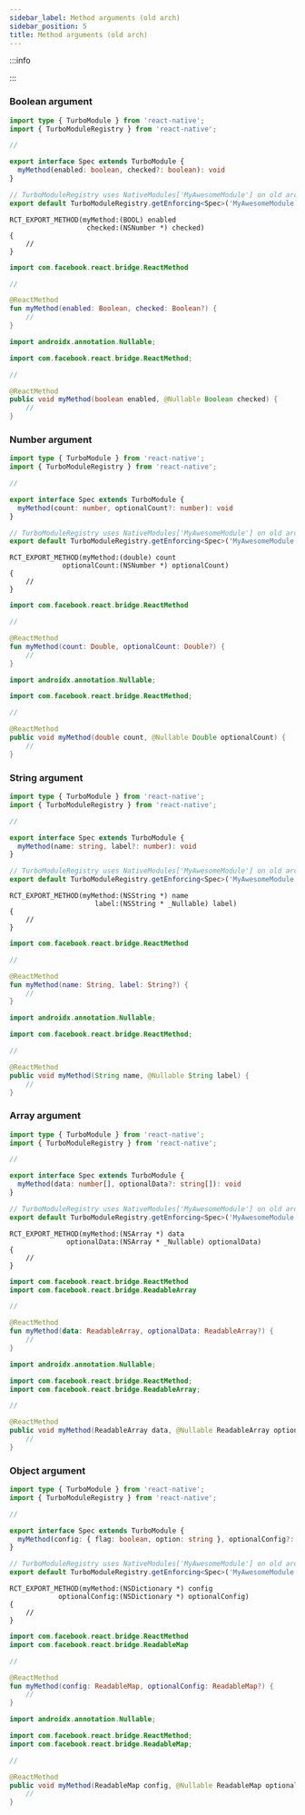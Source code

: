 ```yaml
---
sidebar_label: Method arguments (old arch)
sidebar_position: 5
title: Method arguments (old arch)
---
```



:::info

<CodegenForOldArchInfo />

:::

### Boolean argument

<Tabs groupId="specs">
<TabItem value="JS" label="JS Spec">

```ts title="src/NativeMyAwesomeModule.ts"
import type { TurboModule } from 'react-native';
import { TurboModuleRegistry } from 'react-native';

//

export interface Spec extends TurboModule {
  myMethod(enabled: boolean, checked?: boolean): void
}

// TurboModuleRegistry uses NativeModules['MyAwesomeModule'] on old arch
export default TurboModuleRegistry.getEnforcing<Spec>('MyAwesomeModule');
```

</TabItem>
<TabItem value="iOS" label="iOS Spec">

```objc title="ios/NativeMyAwesomeModule.mm"
RCT_EXPORT_METHOD(myMethod:(BOOL) enabled
                   checked:(NSNumber *) checked)
{
    //
}
```

</TabItem>
<TabItem value="Android" label="Android Spec">

<Tabs groupId="android_lang">
<TabItem value="kotlin" label="Kotlin">

```kotlin title="android/src/main/newarch/com/myawesomeapp/NativeMyAwesomeModule.kt"
import com.facebook.react.bridge.ReactMethod

//

@ReactMethod
fun myMethod(enabled: Boolean, checked: Boolean?) {
    //
}
```

</TabItem>
<TabItem value="java" label="Java">

```java title="android/src/main/newarch/com/myawesomeapp/NativeMyAwesomeModule.java"
import androidx.annotation.Nullable;

import com.facebook.react.bridge.ReactMethod;

//

@ReactMethod
public void myMethod(boolean enabled, @Nullable Boolean checked) {
    //
}
```

</TabItem>
</Tabs>

</TabItem>
</Tabs>

### Number argument

<Tabs groupId="specs">
<TabItem value="JS" label="JS Spec">

```ts title="src/NativeMyAwesomeModule.ts"
import type { TurboModule } from 'react-native';
import { TurboModuleRegistry } from 'react-native';

//

export interface Spec extends TurboModule {
  myMethod(count: number, optionalCount?: number): void
}

// TurboModuleRegistry uses NativeModules['MyAwesomeModule'] on old arch
export default TurboModuleRegistry.getEnforcing<Spec>('MyAwesomeModule');
```

</TabItem>
<TabItem value="iOS" label="iOS Spec">

```objc title="ios/NativeMyAwesomeModule.mm"
RCT_EXPORT_METHOD(myMethod:(double) count
             optionalCount:(NSNumber *) optionalCount)
{
    //
}
```

</TabItem>
<TabItem value="Android" label="Android Spec">

<Tabs groupId="android_lang">
<TabItem value="kotlin" label="Kotlin">

```kotlin title="android/src/main/newarch/com/myawesomeapp/NativeMyAwesomeModule.kt"
import com.facebook.react.bridge.ReactMethod

//

@ReactMethod
fun myMethod(count: Double, optionalCount: Double?) {
    //
}
```

</TabItem>
<TabItem value="java" label="Java">

```java title="android/src/main/newarch/com/myawesomeapp/NativeMyAwesomeModule.java"
import androidx.annotation.Nullable;

import com.facebook.react.bridge.ReactMethod;

//

@ReactMethod
public void myMethod(double count, @Nullable Double optionalCount) {
    //
}
```

</TabItem>
</Tabs>

</TabItem>
</Tabs>

### String argument

<Tabs groupId="specs">
<TabItem value="JS" label="JS Spec">

```ts title="src/NativeMyAwesomeModule.ts"
import type { TurboModule } from 'react-native';
import { TurboModuleRegistry } from 'react-native';

//

export interface Spec extends TurboModule {
  myMethod(name: string, label?: number): void
}

// TurboModuleRegistry uses NativeModules['MyAwesomeModule'] on old arch
export default TurboModuleRegistry.getEnforcing<Spec>('MyAwesomeModule');
```

</TabItem>
<TabItem value="iOS" label="iOS Spec">

```objc title="ios/NativeMyAwesomeModule.mm"
RCT_EXPORT_METHOD(myMethod:(NSString *) name
                     label:(NSString * _Nullable) label)
{
    //
}
```

</TabItem>
<TabItem value="Android" label="Android Spec">

<Tabs groupId="android_lang">
<TabItem value="kotlin" label="Kotlin">

```kotlin title="android/src/main/newarch/com/myawesomeapp/NativeMyAwesomeModule.kt"
import com.facebook.react.bridge.ReactMethod

//

@ReactMethod
fun myMethod(name: String, label: String?) {
    //
}
```

</TabItem>
<TabItem value="java" label="Java">

```java title="android/src/main/newarch/com/myawesomeapp/NativeMyAwesomeModule.java"
import androidx.annotation.Nullable;

import com.facebook.react.bridge.ReactMethod;

//

@ReactMethod
public void myMethod(String name, @Nullable String label) {
    //
}
```

</TabItem>
</Tabs>

</TabItem>
</Tabs>

### Array argument

<Tabs groupId="specs">
<TabItem value="JS" label="JS Spec">

```ts title="src/NativeMyAwesomeModule.ts"
import type { TurboModule } from 'react-native';
import { TurboModuleRegistry } from 'react-native';

//

export interface Spec extends TurboModule {
  myMethod(data: number[], optionalData?: string[]): void
}

// TurboModuleRegistry uses NativeModules['MyAwesomeModule'] on old arch
export default TurboModuleRegistry.getEnforcing<Spec>('MyAwesomeModule');
```

</TabItem>
<TabItem value="iOS" label="iOS Spec">

```objc title="ios/NativeMyAwesomeModule.mm"
RCT_EXPORT_METHOD(myMethod:(NSArray *) data
              optionalData:(NSArray * _Nullable) optionalData)
{
    //
}
```

</TabItem>
<TabItem value="Android" label="Android Spec">

<Tabs groupId="android_lang">
<TabItem value="kotlin" label="Kotlin">

```kotlin title="android/src/main/newarch/com/myawesomeapp/NativeMyAwesomeModule.kt"
import com.facebook.react.bridge.ReactMethod
import com.facebook.react.bridge.ReadableArray

//

@ReactMethod
fun myMethod(data: ReadableArray, optionalData: ReadableArray?) {
    //
}
```

</TabItem>
<TabItem value="java" label="Java">

```java title="android/src/main/newarch/com/myawesomeapp/NativeMyAwesomeModule.java"
import androidx.annotation.Nullable;

import com.facebook.react.bridge.ReactMethod;
import com.facebook.react.bridge.ReadableArray;

//

@ReactMethod
public void myMethod(ReadableArray data, @Nullable ReadableArray optionalData) {
    //
}
```

</TabItem>
</Tabs>

</TabItem>
</Tabs>

### Object argument

<Tabs groupId="specs">
<TabItem value="JS" label="JS Spec">

```ts title="src/NativeMyAwesomeModule.ts"
import type { TurboModule } from 'react-native';
import { TurboModuleRegistry } from 'react-native';

//

export interface Spec extends TurboModule {
  myMethod(config: { flag: boolean, option: string }, optionalConfig?: { count: number }): void
}

// TurboModuleRegistry uses NativeModules['MyAwesomeModule'] on old arch
export default TurboModuleRegistry.getEnforcing<Spec>('MyAwesomeModule');
```

</TabItem>
<TabItem value="iOS" label="iOS Spec">

```objc title="ios/NativeMyAwesomeModule.mm"
RCT_EXPORT_METHOD(myMethod:(NSDictionary *) config
            optionalConfig:(NSDictionary *) optionalConfig)
{
    //
}
```

</TabItem>
<TabItem value="Android" label="Android Spec">

<Tabs groupId="android_lang">
<TabItem value="kotlin" label="Kotlin">

```kotlin title="android/src/main/newarch/com/myawesomeapp/NativeMyAwesomeModule.kt"
import com.facebook.react.bridge.ReactMethod
import com.facebook.react.bridge.ReadableMap

//

@ReactMethod
fun myMethod(config: ReadableMap, optionalConfig: ReadableMap?) {
    //
}
```

</TabItem>
<TabItem value="java" label="Java">

```java title="android/src/main/newarch/com/myawesomeapp/NativeMyAwesomeModule.java"
import androidx.annotation.Nullable;

import com.facebook.react.bridge.ReactMethod;
import com.facebook.react.bridge.ReadableMap;

//

@ReactMethod
public void myMethod(ReadableMap config, @Nullable ReadableMap optionalConfig) {
    //
}
```

</TabItem>
</Tabs>

</TabItem>
</Tabs>
